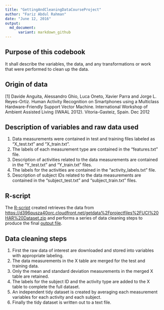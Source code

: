 ```yaml
---
title: "GettingAndCleaningDataCourseProject"
author: "Fariz Abdul Rahman"
date: "June 12, 2016"
output: 
  md_document: 
      variant: markdown_github
---
```


## Purpose of this codebook
It shall describe the variables, the data, and any transformations or work that were performed to clean up the data.

## Origin of data
[1] Davide Anguita, Alessandro Ghio, Luca Oneto, Xavier Parra and Jorge L. Reyes-Ortiz. Human Activity Recognition on Smartphones using a Multiclass Hardware-Friendly Support Vector Machine. International Workshop of Ambient Assisted Living (IWAAL 2012). Vitoria-Gasteiz, Spain. Dec 2012

## Description of variables and raw data used
1. Data measurements were contained in test and training files labeled as "X_test.txt" and "X_train.txt".
2. The labels of each measurement type are contained in the "features.txt" file.
3. Description of activities related to the data measurements are contained in the "Y_test.txt" and "Y_train.txt" files.
4. The labels for the activities are contained in the "activity_labels.txt" file.
5. Description of subject IDs related to the data measurements are contained in the "subject_test.txt" and "subject_train.txt" files.

## R-script
The [R-script](https://github.com/farizar/GettingAndCleaningDataCourseProject/blob/master/run_analysis.R) created retrieves the data from <https://d396qusza40orc.cloudfront.net/getdata%2Fprojectfiles%2FUCI%20HAR%20Dataset.zip> and performs a series of data cleaning steps to produce the final [output file](https://github.com/farizar/GettingAndCleaningDataCourseProject/blob/master/tidyDataset.txt).

## Data cleaning steps
1. First the raw data of interest are downloaded and stored into variables with appropriate labeling.
2. The data measurements in the X table are merged for the test and training data.
3. Only the mean and standard deviation measurements in the merged X table are retained.
4. The labels for the subject ID and the activity type are added to the X table to complete the full dataset.
5. An independent tidy dataset is created by averaging each measurement variables for each activity and each subject.
6. Finally the tidy dataset is written out to a text file.